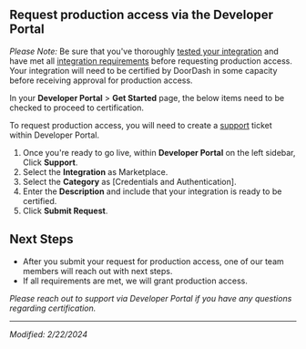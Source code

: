 ## Request production access via the Developer Portal[​](#request-production-access-via-the-developer-portal "Direct link to heading")

*Please Note:* Be sure that you've thoroughly [tested your integration](https://developer.doordash.com/en-US/docs/marketplace/how_to/test_integration/) and have met all [integration requirements](https://developer.doordash.com/en-US/docs/marketplace/overview/integration_requirements) before requesting production access. Your integration will need to be certified by DoorDash in some capacity before receiving approval for production access.

In your **Developer Portal** > **Get Started** page, the below items need to be checked to proceed to certification.



To request production access, you will need to create a [support](https://developer.doordash.com/en-US/docs/marketplace/how_to/request_support) ticket within Developer Portal.

1. Once you're ready to go live, within **Developer Portal** on the left sidebar, Click **Support**.
2. Select the **Integration** as Marketplace.
3. Select the **Category** as [Credentials and Authentication].
4. Enter the **Description** and include that your integration is ready to be certified.
5. Click **Submit Request**.

## Next Steps[​](#next-steps "Direct link to heading")

* After you submit your request for production access, one of our team members will reach out with next steps.
* If all requirements are met, we will grant production access.

*Please reach out to support via Developer Portal if you have any questions regarding certification.*

---

*Modified: 2/22/2024*

